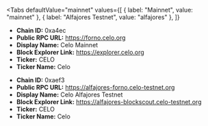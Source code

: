 
<Tabs
 defaultValue="mainnet"
  values={[
    { label: "Mainnet", value: "mainnet" },
    { label: "Alfajores Testnet", value: "alfajores" },
  ]}
>
<TabItem value="mainnet">

- **Chain ID:** 0xa4ec
- **Public RPC URL:** https://forno.celo.org
- **Display Name:** Celo Mainnet
- **Block Explorer Link:** https://explorer.celo.org
- **Ticker:** CELO
- **Ticker Name:** Celo

</TabItem>

<TabItem value="alfajores">

- **Chain ID:** 0xaef3
- **Public RPC URL:** https://alfajores-forno.celo-testnet.org
- **Display Name:** Celo Alfajores Testnet
- **Block Explorer Link:** https://alfajores-blockscout.celo-testnet.org
- **Ticker:** CELO
- **Ticker Name:** Celo

</TabItem>
</Tabs>
